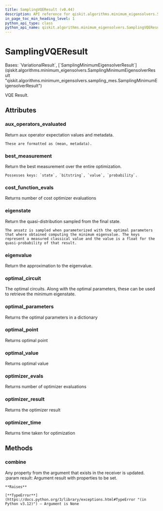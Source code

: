 ```yaml
---
title: SamplingVQEResult (v0.44)
description: API reference for qiskit.algorithms.minimum_eigensolvers.SamplingVQEResult in qiskit v0.44
in_page_toc_min_heading_level: 1
python_api_type: class
python_api_name: qiskit.algorithms.minimum_eigensolvers.SamplingVQEResult
---
```


# SamplingVQEResult

<Class id="qiskit.algorithms.minimum_eigensolvers.SamplingVQEResult" isDedicatedPage={true} github="https://github.com/qiskit/qiskit/tree/stable/0.25/qiskit/algorithms/minimum_eigensolvers/sampling_vqe.py" signature="qiskit.algorithms.minimum_eigensolvers.SamplingVQEResult" modifiers="class">
  Bases: `VariationalResult`, [`SamplingMinimumEigensolverResult`](qiskit.algorithms.minimum_eigensolvers.SamplingMinimumEigensolverResult "qiskit.algorithms.minimum_eigensolvers.sampling_mes.SamplingMinimumEigensolverResult")

  VQE Result.

  ## Attributes

  ### aux\_operators\_evaluated

  <Attribute id="qiskit.algorithms.minimum_eigensolvers.SamplingVQEResult.aux_operators_evaluated">
    Return aux operator expectation values and metadata.

    These are formatted as (mean, metadata).
  </Attribute>

  ### best\_measurement

  <Attribute id="qiskit.algorithms.minimum_eigensolvers.SamplingVQEResult.best_measurement">
    Return the best measurement over the entire optimization.

    Possesses keys: `state`, `bitstring`, `value`, `probability`.
  </Attribute>

  ### cost\_function\_evals

  <Attribute id="qiskit.algorithms.minimum_eigensolvers.SamplingVQEResult.cost_function_evals">
    Returns number of cost optimizer evaluations
  </Attribute>

  ### eigenstate

  <Attribute id="qiskit.algorithms.minimum_eigensolvers.SamplingVQEResult.eigenstate">
    Return the quasi-distribution sampled from the final state.

    The ansatz is sampled when parameterized with the optimal parameters that where obtained computing the minimum eigenvalue. The keys represent a measured classical value and the value is a float for the quasi-probability of that result.
  </Attribute>

  ### eigenvalue

  <Attribute id="qiskit.algorithms.minimum_eigensolvers.SamplingVQEResult.eigenvalue">
    Return the approximation to the eigenvalue.
  </Attribute>

  ### optimal\_circuit

  <Attribute id="qiskit.algorithms.minimum_eigensolvers.SamplingVQEResult.optimal_circuit">
    The optimal circuits. Along with the optimal parameters, these can be used to retrieve the minimum eigenstate.
  </Attribute>

  ### optimal\_parameters

  <Attribute id="qiskit.algorithms.minimum_eigensolvers.SamplingVQEResult.optimal_parameters">
    Returns the optimal parameters in a dictionary
  </Attribute>

  ### optimal\_point

  <Attribute id="qiskit.algorithms.minimum_eigensolvers.SamplingVQEResult.optimal_point">
    Returns optimal point
  </Attribute>

  ### optimal\_value

  <Attribute id="qiskit.algorithms.minimum_eigensolvers.SamplingVQEResult.optimal_value">
    Returns optimal value
  </Attribute>

  ### optimizer\_evals

  <Attribute id="qiskit.algorithms.minimum_eigensolvers.SamplingVQEResult.optimizer_evals">
    Returns number of optimizer evaluations
  </Attribute>

  ### optimizer\_result

  <Attribute id="qiskit.algorithms.minimum_eigensolvers.SamplingVQEResult.optimizer_result">
    Returns the optimizer result
  </Attribute>

  ### optimizer\_time

  <Attribute id="qiskit.algorithms.minimum_eigensolvers.SamplingVQEResult.optimizer_time">
    Returns time taken for optimization
  </Attribute>

  ## Methods

  ### combine

  <Function id="qiskit.algorithms.minimum_eigensolvers.SamplingVQEResult.combine" signature="combine(result)">
    Any property from the argument that exists in the receiver is updated. :param result: Argument result with properties to be set.

    **Raises**

    [**TypeError**](https://docs.python.org/3/library/exceptions.html#TypeError "(in Python v3.12)") – Argument is None
  </Function>
</Class>


